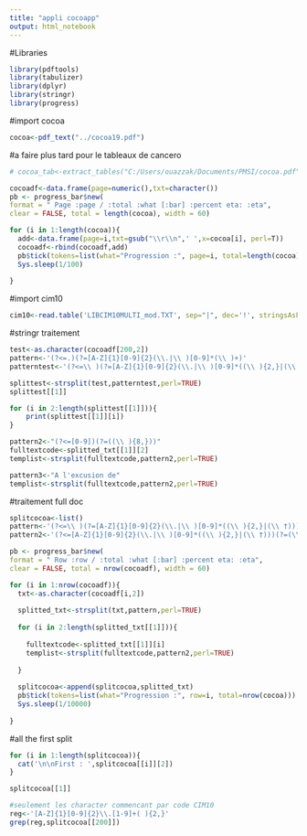```yaml
---
title: "appli cocoapp"
output: html_notebook
---
```


#Libraries
```r
library(pdftools)
library(tabulizer)
library(dplyr)
library(stringr)
library(progress)
```

#import cocoa
```r
cocoa<-pdf_text("../cocoa19.pdf")
```

#a faire plus tard pour le tableaux de cancero
```r
# cocoa_tab<-extract_tables("C:/Users/ouazzak/Documents/PMSI/cocoa.pdf", encoding="UTF-8")
```

```r
cocoadf<-data.frame(page=numeric(),txt=character())
pb <- progress_bar$new(
format = " Page :page / :total :what [:bar] :percent eta: :eta",
clear = FALSE, total = length(cocoa), width = 60)

for (i in 1:length(cocoa)){
  add<-data.frame(page=i,txt=gsub("\\r\\n",' ',x=cocoa[i], perl=T))
  cocoadf<-rbind(cocoadf,add)
  pb$tick(tokens=list(what="Progression :", page=i, total=length(cocoa)))
  Sys.sleep(1/100)
  
}
``` 

#import cim10
```r
cim10<-read.table('LIBCIM10MULTI_mod.TXT', sep="|", dec='!', stringsAsFactors = FALSE, encoding="Latin-1", col.names = c("code","severite","auto","severite2","lib","nom"), quote="")

```

#stringr traitement
```r
test<-as.character(cocoadf[200,2])
pattern<-'(?<=.)(?=[A-Z]{1}[0-9]{2}(\\.|\\ )[0-9]*(\\ )+)'
patterntest<-'(?<=\\ )(?=[A-Z]{1}[0-9]{2}(\\.|\\ )[0-9]*((\\ ){2,}|(\\ †)))'

splittest<-strsplit(test,patterntest,perl=TRUE)
splittest[[1]]

for (i in 2:length(splittest[[1]])){
    print(splittest[[1]][i])
}

pattern2<-"(?<=[0-9])(?=((\\ ){8,}))"
fulltextcode<-splitted_txt[[1]][2]
templist<-strsplit(fulltextcode,pattern2,perl=TRUE)

pattern3<-"A l'excusion de"
templist<-strsplit(fulltextcode,pattern2,perl=TRUE)

```


#traitement full doc
```r
splitcocoa<-list()
pattern<-'(?<=\\ )(?=[A-Z]{1}[0-9]{2}(\\.|\\ )[0-9]*((\\ ){2,}|(\\ †)))'
pattern2<-'(?<=[A-Z]{1}[0-9]{2}(\\.|\\ )[0-9]*((\\ ){2,}|(\\ †)))(?=(\\ ){8,})'

pb <- progress_bar$new(
format = " Row :row / :total :what [:bar] :percent eta: :eta",
clear = FALSE, total = nrow(cocoadf), width = 60)

for (i in 1:nrow(cocoadf)){
  txt<-as.character(cocoadf[i,2])
  
  splitted_txt<-strsplit(txt,pattern,perl=TRUE)
  
  for (i in 2:length(splitted_txt[[1]])){
    
    fulltextcode<-splitted_txt[[1]][i]
    templist<-strsplit(fulltextcode,pattern2,perl=TRUE)
    
  }
  
  splitcocoa<-append(splitcocoa,splitted_txt)
  pb$tick(tokens=list(what="Progression :", row=i, total=nrow(cocoa)))
  Sys.sleep(1/10000)
  
}

```

#all the first split
```r
for (i in 1:length(splitcocoa)){
  cat('\n\nFirst : ',splitcocoa[[i]][2])
}

```



```r
splitcocoa[[1]]

#seulement les character commencant par code CIM10
reg<-'[A-Z]{1}[0-9]{2}\\.[1-9]+( ){2,}'
grep(reg,splitcocoa[[200]])
```


